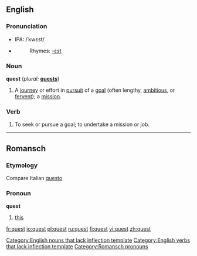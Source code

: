 {{see|QUEST}}
==English==

===Pronunciation===
* IPA: /ˈkwɛst/
*{{audio|en-us-quest.ogg|Audio (US)}}
*:Rhymes: [[Rhymes:English:-ɛst|-ɛst]]

===Noun===
'''quest'''  (''plural:'' '''[[quests]]''')
# A [[journey]] or effort in [[pursuit]] of a [[goal]] (often lengthy, [[ambitious]], or [[fervent]]); a [[mission]].

===Verb===
{{en-verb}}
# To seek or pursue a goal; to undertake a mission or job.

----

==Romansch==
===Etymology===
Compare Italian [[questo]]
===Pronoun===
'''quest'''

# [[this]]

[[Category:English nouns that lack inflection template]]
[[Category:English verbs that lack inflection template]]
[[Category:Romansch pronouns]]

[[fr:quest]]
[[io:quest]]
[[pl:quest]]
[[ru:quest]]
[[fi:quest]]
[[vi:quest]]
[[zh:quest]]